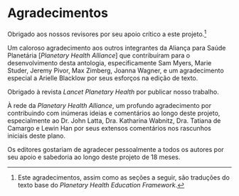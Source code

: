 # Agradecimentos {.unnumbered}

Obrigado aos nossos revisores por seu apoio crítico a este projeto.[^agradecimentos-1]

[^agradecimentos-1]: Este agradecimentos, assim como as seções a seguir, são traduções do texto base do *Planetary Health Education Framework*.

Um caloroso agradecimento aos outros integrantes da Aliança para Saúde Planetária \[*Planetary Health Alliance*\] que contribuíram para o desenvolvimento desta antologia, especificamente Sam Myers, Marie Studer, Jeremy Pivor, Max Zimberg, Joanna Wagner, e um agradecimento especial a Arielle Blacklow por seus esforços na edição de texto.

Obrigado à revista *Lancet Planetary Health* por publicar nosso trabalho.

À rede da *Planetary Health Alliance*, um profundo agradecimento por contribuindo com inúmeras ideias e comentários ao longo deste projeto, especialmente ao Dr. John Latta, Dra. Katharina Wabnitz, Dra. Tatiana de Camargo e Lewin Han por seus extensos comentários nos rascunhos iniciais deste plano.

Os editores gostariam de agradecer pessoalmente a todos os autores por seu apoio e sabedoria ao longo deste projeto de 18 meses.
